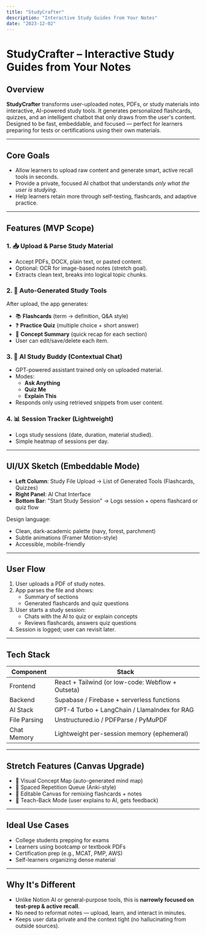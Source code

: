 ```yaml
---
title: "StudyCrafter"
description: "Interactive Study Guides from Your Notes"
date: "2023-12-02"
---
```


# StudyCrafter – Interactive Study Guides from Your Notes

## Overview

**StudyCrafter** transforms user-uploaded notes, PDFs, or study materials into interactive, AI-powered study tools. It generates personalized flashcards, quizzes, and an intelligent chatbot that only draws from the user's content. Designed to be fast, embeddable, and focused — perfect for learners preparing for tests or certifications using their own materials.

---

## Core Goals

- Allow learners to upload raw content and generate smart, active recall tools in seconds.
- Provide a private, focused AI chatbot that understands *only what the user is studying*.
- Help learners retain more through self-testing, flashcards, and adaptive practice.

---

## Features (MVP Scope)

### 1. 📥 Upload & Parse Study Material
- Accept PDFs, DOCX, plain text, or pasted content.
- Optional: OCR for image-based notes (stretch goal).
- Extracts clean text, breaks into logical topic chunks.

### 2. 🧠 Auto-Generated Study Tools
After upload, the app generates:
- 📚 **Flashcards** (term → definition, Q&A style)
- ❓ **Practice Quiz** (multiple choice + short answer)
- 🧩 **Concept Summary** (quick recap for each section)
- User can edit/save/delete each item.

### 3. 💬 AI Study Buddy (Contextual Chat)
- GPT-powered assistant trained only on uploaded material.
- Modes:
  - **Ask Anything**
  - **Quiz Me**
  - **Explain This**
- Responds only using retrieved snippets from user content.

### 4. 📊 Session Tracker (Lightweight)
- Logs study sessions (date, duration, material studied).
- Simple heatmap of sessions per day.

---

## UI/UX Sketch (Embeddable Mode)

- **Left Column**: Study File Upload → List of Generated Tools (Flashcards, Quizzes)
- **Right Panel**: AI Chat Interface
- **Bottom Bar**: "Start Study Session" → Logs session + opens flashcard or quiz flow

Design language:
- Clean, dark-academic palette (navy, forest, parchment)
- Subtle animations (Framer Motion-style)
- Accessible, mobile-friendly

---

## User Flow

1. User uploads a PDF of study notes.
2. App parses the file and shows:
    - Summary of sections
    - Generated flashcards and quiz questions
3. User starts a study session:
    - Chats with the AI to quiz or explain concepts
    - Reviews flashcards, answers quiz questions
4. Session is logged; user can revisit later.

---

## Tech Stack

| Component | Stack |
|----------|-------|
| Frontend | React + Tailwind (or low-code: Webflow + Outseta) |
| Backend | Supabase / Firebase + serverless functions |
| AI Stack | GPT-4 Turbo + LangChain / LlamaIndex for RAG |
| File Parsing | Unstructured.io / PDFParse / PyMuPDF |
| Chat Memory | Lightweight per-session memory (ephemeral) |

---

## Stretch Features (Canvas Upgrade)

- 🧠 Visual Concept Map (auto-generated mind map)
- 🔁 Spaced Repetition Queue (Anki-style)
- 📝 Editable Canvas for remixing flashcards + notes
- 🧪 Teach-Back Mode (user explains to AI, gets feedback)

---

## Ideal Use Cases

- College students prepping for exams
- Learners using bootcamp or textbook PDFs
- Certification prep (e.g., MCAT, PMP, AWS)
- Self-learners organizing dense material

---

## Why It's Different

- Unlike Notion AI or general-purpose tools, this is **narrowly focused on test-prep & active recall**.
- No need to reformat notes — upload, learn, and interact in minutes.
- Keeps user data private and the context tight (no hallucinating from outside sources). 